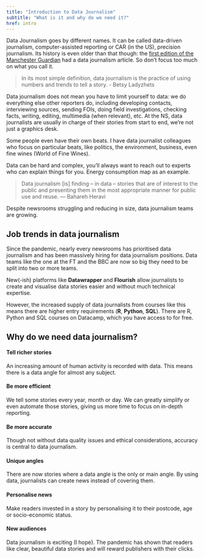 ```yaml
---
title: "Introduction to Data Journalism"
subtitle: "What is it and why do we need it?"
href: intro
---
```


Data Journalism goes by different names. It can be called data-driven journalism, computer-assisted reporting or CAR (in the US), precision journalism. Its history is even older than that though: the [first edition of the Manchester Guardian](https://www.theguardian.com/news/datablog/2011/sep/26/data-journalism-guardian) had a data journalism article. So don't focus too much on what you call it.

> In its most simple definition, data journalism is the practice of using numbers and trends to tell a story. - Betsy Ladyzhets

Data journalism does not mean you have to limit yourself to data: we do everything else other reporters do, including developing contacts, interviewing sources, sending FOIs, doing field investigations, checking facts, writing, editing, multimedia (when relevant), etc. At the NS, data journalists are usually in charge of their stories from start to end, we're not just a graphics desk.

Some people even have their own beats. I have data journalist colleagues who focus on particular beats, like politics, the environment, business, even fine wines (World of Fine Wines).

Data can be hard and complex, you'll always want to reach out to experts who can explain things for you. Energy consumption map as an example.

> Data journalism \[is\] finding -- in data -- stories that are of interest to the public and presenting them in the most appropriate manner for public use and reuse. --- Bahareh Heravi

```{=html}
<div class="flourish-embed flourish-timeline" data-src="visualisation/14307302?1293534"><script src="https://public.flourish.studio/resources/embed.js"></script></div>
```
Despite newsrooms struggling and reducing in size, data journalism teams are growing.

## Job trends in data journalism

Since the pandemic, nearly every newsrooms has prioritised data journalism and has been massively hiring for data journalism positions. Data teams like the one at the FT and the BBC are now so big they need to be split into two or more teams.

New(-ish) platforms like **Datawrapper** and **Flourish** allow journalists to create and visualise data stories easier and without much technical expertise.

However, the increased supply of data journalists from courses like this means there are higher entry requirements (**R**, **Python**, **SQL**). There are R, Python and SQL courses on Datacamp, which you have access to for free.

## Why do we need data journalism?

#### Tell richer stories

An increasing amount of human activity is recorded with data. This means there is a data angle for almost any subject.

#### Be more efficient

We tell some stories every year, month or day. We can greatly simplify or even automate those stories, giving us more time to focus on in-depth reporting.

#### Be more accurate

Though not without data quality issues and ethical considerations, accuracy is central to data journalism.

#### Unique angles

There are now stories where a data angle is the only or main angle. By using data, journalists can create news instead of covering them.

#### Personalise news

Make readers invested in a story by personalising it to their postcode, age or socio-economic status.

#### New audiences

Data journalism is exciting (I hope). The pandemic has shown that readers like clear, beautiful data stories and will reward publishers with their clicks.